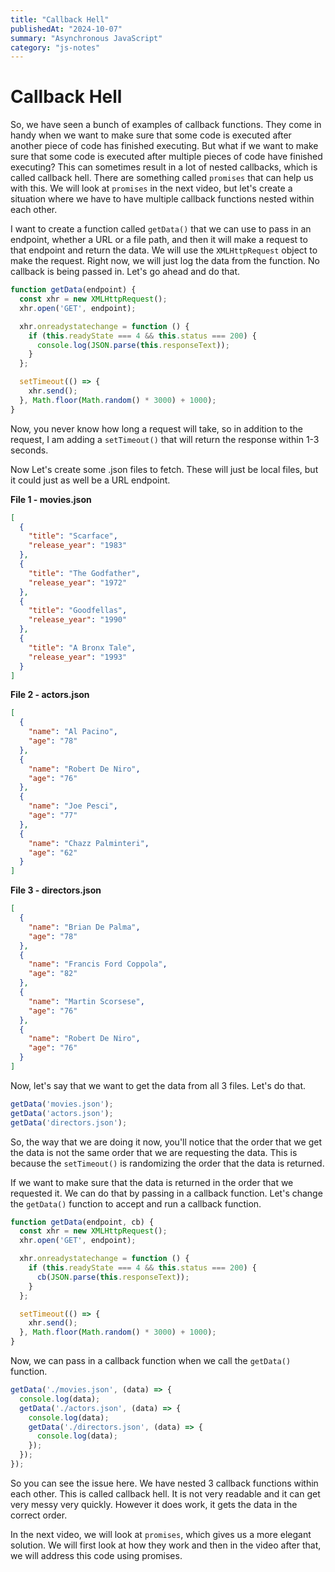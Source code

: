 ```yaml
---
title: "Callback Hell"
publishedAt: "2024-10-07"
summary: "Asynchronous JavaScript"
category: "js-notes"
---
```

# Callback Hell

So, we have seen a bunch of examples of callback functions. They come in handy when we want to make sure that some code is executed after another piece of code has finished executing. But what if we want to make sure that some code is executed after multiple pieces of code have finished executing? This can sometimes result in a lot of nested callbacks, which is called callback hell. There are something called `promises` that can help us with this. We will look at `promises` in the next video, but let's create a situation where we have to have multiple callback functions nested within each other.

I want to create a function called `getData()` that we can use to pass in an endpoint, whether a URL or a file path, and then it will make a request to that endpoint and return the data. We will use the `XMLHttpRequest` object to make the request. Right now, we will just log the data from the function. No callback is being passed in. Let's go ahead and do that.

```js
function getData(endpoint) {
  const xhr = new XMLHttpRequest();
  xhr.open('GET', endpoint);

  xhr.onreadystatechange = function () {
    if (this.readyState === 4 && this.status === 200) {
      console.log(JSON.parse(this.responseText));
    }
  };

  setTimeout(() => {
    xhr.send();
  }, Math.floor(Math.random() * 3000) + 1000);
}
```

Now, you never know how long a request will take, so in addition to the request, I am adding a `setTimeout()` that will return the response within 1-3 seconds.

Now Let's create some .json files to fetch. These will just be local files, but it could just as well be a URL endpoint.

**File 1 - movies.json**

```json
[
  {
    "title": "Scarface",
    "release_year": "1983"
  },
  {
    "title": "The Godfather",
    "release_year": "1972"
  },
  {
    "title": "Goodfellas",
    "release_year": "1990"
  },
  {
    "title": "A Bronx Tale",
    "release_year": "1993"
  }
]
```

**File 2 - actors.json**

```json
[
  {
    "name": "Al Pacino",
    "age": "78"
  },
  {
    "name": "Robert De Niro",
    "age": "76"
  },
  {
    "name": "Joe Pesci",
    "age": "77"
  },
  {
    "name": "Chazz Palminteri",
    "age": "62"
  }
]
```

**File 3 - directors.json**

```json
[
  {
    "name": "Brian De Palma",
    "age": "78"
  },
  {
    "name": "Francis Ford Coppola",
    "age": "82"
  },
  {
    "name": "Martin Scorsese",
    "age": "76"
  },
  {
    "name": "Robert De Niro",
    "age": "76"
  }
]
```

Now, let's say that we want to get the data from all 3 files. Let's do that.

```js
getData('movies.json');
getData('actors.json');
getData('directors.json');
```

So, the way that we are doing it now, you'll notice that the order that we get the data is not the same order that we are requesting the data. This is because the `setTimeout()` is randomizing the order that the data is returned.

If we want to make sure that the data is returned in the order that we requested it. We can do that by passing in a callback function. Let's change the `getData()` function to accept and run a callback function.

```js
function getData(endpoint, cb) {
  const xhr = new XMLHttpRequest();
  xhr.open('GET', endpoint);

  xhr.onreadystatechange = function () {
    if (this.readyState === 4 && this.status === 200) {
      cb(JSON.parse(this.responseText));
    }
  };

  setTimeout(() => {
    xhr.send();
  }, Math.floor(Math.random() * 3000) + 1000);
}
```

Now, we can pass in a callback function when we call the `getData()` function.

```js
getData('./movies.json', (data) => {
  console.log(data);
  getData('./actors.json', (data) => {
    console.log(data);
    getData('./directors.json', (data) => {
      console.log(data);
    });
  });
});
```

So you can see the issue here. We have nested 3 callback functions within each other. This is called callback hell. It is not very readable and it can get very messy very quickly. However it does work, it gets the data in the correct order.

In the next video, we will look at `promises`, which gives us a more elegant solution. We will first look at how they work and then in the video after that, we will address this code using promises.
